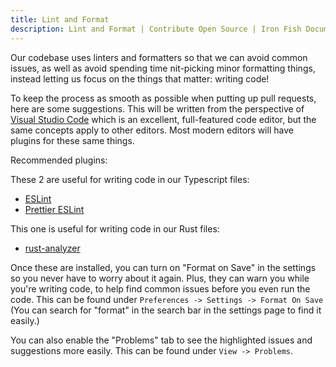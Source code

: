 ```yaml
---
title: Lint and Format
description: Lint and Format | Contribute Open Source | Iron Fish Documentation
---
```


Our codebase uses linters and formatters so that we can avoid common issues, as well as avoid spending time nit-picking minor formatting things, instead letting us focus on the things that matter: writing code!

To keep the process as smooth as possible when putting up pull requests, here are some suggestions. This will be written from the perspective of [Visual Studio Code](https://code.visualstudio.com/) which is an excellent, full-featured code editor, but the same concepts apply to other editors. Most modern editors will have plugins for these same things.

Recommended plugins:

These 2 are useful for writing code in our Typescript files:
- [ESLint](https://marketplace.visualstudio.com/items?itemName=dbaeumer.vscode-eslint)
- [Prettier ESLint](https://marketplace.visualstudio.com/items?itemName=rvest.vs-code-prettier-eslint)

This one is useful for writing code in our Rust files:
- [rust-analyzer](https://marketplace.visualstudio.com/items?itemName=rust-lang.rust-analyzer)

Once these are installed, you can turn on "Format on Save" in the settings so you never have to worry about it again. Plus, they can warn you while you're writing code, to help find common issues before you even run the code. This can be found under `Preferences -> Settings -> Format On Save` (You can search for "format" in the search bar in the settings page to find it easily.)

You can also enable the "Problems" tab to see the highlighted issues and suggestions more easily. This can be found under `View -> Problems`.

